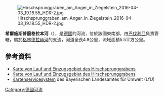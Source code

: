 {{Multiple issues|
{{Expand language|1=de|time=2020-12-09T20:35:33+00:00}}
{{No footnotes|time=2020-12-09T20:35:33+00:00}}
}}
{{Coord|49.48917|N|11.09643|E|display=title}}
[[Image:Hirschsprunggraben_am_Anger_in_Ziegelstein_2016-04-03_19.18.55_HDR-2.jpg|right]]

'''希爾施斯普龍格拉本河'''（{{lang-de|Hirschsprunggraben}}），是[[德國|德國]]的河流，位於該國東南部，由[[巴伐利亞|巴伐利亞]]負責管轄，屬於[[格林德拉赫河|格林德拉赫河]]的支流，河道全長4.8公里，流域面積5.5平方公里。

==參考資料==
* [http://geoportal.bayern.de/bayernatlas/?bgLayer=tk&X=5485149.27&Y=4436405.42&zoom=10&lang=de&topic=umwe&layers_visibility=false,false,false,false&layers=bf9ff4ed-62c7-4935-9318-d5251108acc3-layer-gemeinden_verwaltungsgemeinschaften_gemeindefreie_gebiete_flaeche,4f978bf0-58b5-4fcc-a69a-a5bcc154561e,2dce0ec9-927f-450c-9d2c-5a92da91ab62,916738b0-a3e6-48d0-a093-361c1b9cb497 Karte von Lauf und Einzugsgebiet des Hirschsprunggrabens] {{Wayback|url=http://geoportal.bayern.de/bayernatlas/?bgLayer=tk&X=5485149.27&Y=4436405.42&zoom=10&lang=de&topic=umwe&layers_visibility=false,false,false,false&layers=bf9ff4ed-62c7-4935-9318-d5251108acc3-layer-gemeinden_verwaltungsgemeinschaften_gemeindefreie_gebiete_flaeche,4f978bf0-58b5-4fcc-a69a-a5bcc154561e,2dce0ec9-927f-450c-9d2c-5a92da91ab62,916738b0-a3e6-48d0-a093-361c1b9cb497 |date=20160304071006 }}
* [http://www.bis.bayern.de/bis/startWithParam.do?role=fgn&zoomToCoords=4431471.391691514,5480931.313532109,4440472.55318234,5487599.9735321095&expanded=a_fgn25_1_6,b6_ezg_01,&layers=a_fgn25_1_6,b6_ezg_01,b5_ezg_02,b4_ezg_03,b3_ezg_04,b2_ezg_05,b1_ezg_06,decker_by,&vislayer=a_fgn25_1_6,b6_ezg_01,b5_ezg_02,b4_ezg_03,b3_ezg_04,b2_ezg_05,b1_ezg_06,&vistype=val_0_0,val_0_2,val_0_0,val_0_0,val_0_0,val_0_0,val_0_0,&background=karte_sw Karte von Lauf und Einzugsgebiet des Hirschsprunggrabens] {{Wayback|url=http://www.bis.bayern.de/bis/startWithParam.do?role=fgn&zoomToCoords=4431471.391691514,5480931.313532109,4440472.55318234,5487599.9735321095&expanded=a_fgn25_1_6,b6_ezg_01,&layers=a_fgn25_1_6,b6_ezg_01,b5_ezg_02,b4_ezg_03,b3_ezg_04,b2_ezg_05,b1_ezg_06,decker_by,&vislayer=a_fgn25_1_6,b6_ezg_01,b5_ezg_02,b4_ezg_03,b3_ezg_04,b2_ezg_05,b1_ezg_06,&vistype=val_0_0,val_0_2,val_0_0,val_0_0,val_0_0,val_0_0,val_0_0,&background=karte_sw |date=20160304130801 }} 
* [http://gisportal-umwelt.bayern.de/website/lfw/mapservice/wrrl/viewer_wrrl_1_ovv.htm Kartenservicesystem] {{Webarchive|url=https://archive.is/20050409031701/http://gisportal-umwelt.bayern.de/website/lfw/mapservice/wrrl/viewer_wrrl_1_ovv.htm |date=2005-04-09 }} des Bayerischen Landesamtes für Umwelt (LfU)

{{Germany-geo-stub}}
[[Category:德國河流|Category:德國河流]]